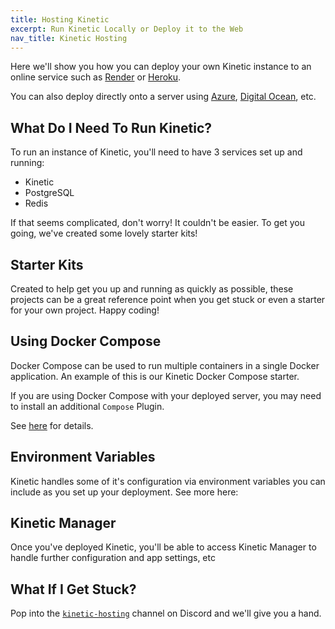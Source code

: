 ```yaml
---
title: Hosting Kinetic
excerpt: Run Kinetic Locally or Deploy it to the Web
nav_title: Kinetic Hosting
---
```


Here we'll show you how you can deploy your own Kinetic instance to an online service such as [Render](https://www.render.com) or [Heroku](https://www.heroku.com).

You can also deploy directly onto a server using [Azure](https://azure.microsoft.com/en-us/), [Digital Ocean](https://www.digitalocean.com/), etc.

## What Do I Need To Run Kinetic?

To run an instance of Kinetic, you'll need to have 3 services set up and running:

- Kinetic
- PostgreSQL
- Redis

If that seems complicated, don't worry! It couldn't be easier. To get you going, we've created some lovely starter kits!

## Starter Kits

Created to help get you up and running as quickly as possible, these projects can be a great reference point when you get stuck or even a starter for your own project. Happy coding!

<div className="mt-8 grid gap-6 md:grid-cols-2">
  <NavCard
    title="Kinetic On Render"
    subtitle="A quick starter to get running with Kinetic on Render. Render is great as it offers free plans so is a perfect place to start your Kinetic hosting journey."
    pngFile="render"
    link={{ url: 'https://github.com/kin-starters/kinetic-on-render', label: 'Have a look!' }}
  />
  <NavCard
    title="Kinetic On Heroku"
    subtitle="A quick starter to get running with Kinetic on Heroku."
    pngFile="heroku"
    link={{ url: 'https://github.com/kin-starters/kinetic-on-heroku', label: 'Get started!' }}
  />
  <NavCard
    title="Kinetic Docker Compose"
    subtitle="A quick starter using Docker Compose that'll get you up and running with minimal changes and only one command!"
    svgFile="docker-brands"
    link={{ url: 'https://github.com/kin-starters/kinetic-docker-compose', label: 'Composing...' }}
  />
</div>

## Using Docker Compose

Docker Compose can be used to run multiple containers in a single Docker application. An example of this is our Kinetic Docker Compose starter.

If you are using Docker Compose with your deployed server, you may need to install an additional `Compose` Plugin.

See [here](https://docs.docker.com/compose/install/) for details.

## Environment Variables

Kinetic handles some of it's configuration via environment variables you can include as you set up your deployment. See more here:

<div className="mt-8 grid gap-6 md:grid-cols-2">
  <NavCard
    title="Kinetic Environment Variables"
    subtitle="Configure Kinetic with Environment Variables"
    svgFile="screwdriver-wrench-solid"
    link={{ url: '/docs/kinetic/kinetic-configuration#kinetic-environment-variables', label: 'Set your tings...' }}
  />
</div>

## Kinetic Manager

Once you've deployed Kinetic, you'll be able to access Kinetic Manager to handle further configuration and app settings, etc

<KineticManager />

## What If I Get Stuck?

Pop into the [`kinetic-hosting`](https://discord.com/channels/808859554997469244/1038005160439468082) channel on Discord and we'll give you a hand.

<Help discord />
